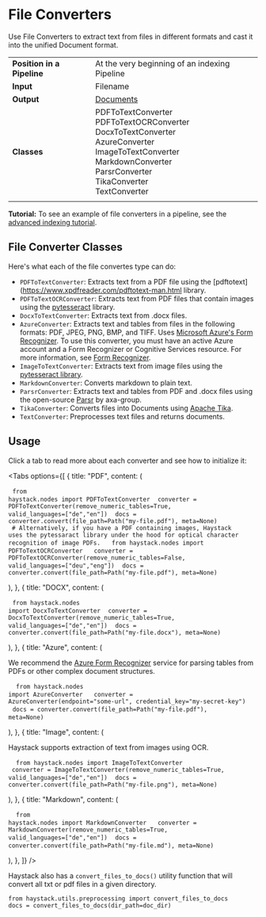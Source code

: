 # File Converters

Use File Converters to extract text from files
in different formats and cast it into the unified Document format.

|||
|-------------|-----------------------------------------------------------------------------------------------------------------------------------------------------------------------------|
|__Position in a Pipeline__| At the very beginning of an indexing Pipeline |
|__Input__       | Filename                                                                                                                                                                  |
|__Output__      | [Documents](/components/v1.5.0/documents-answers-labels#document)                                                                                                             |
|__Classes__     | PDFToTextConverter<br />PDFToTextOCRConverter<br />DocxToTextConverter<br />AzureConverter<br />ImageToTextConverter<br />MarkdownConverter<br />ParsrConverter<br />TikaConverter<br />TextConverter<br />                                                                                                           |
|||

<div className="max-w-xl bg-yellow-light-theme border-l-8 border-yellow-dark-theme px-6 pt-6 pb-4 my-4 rounded-md dark:bg-yellow-900">

**Tutorial:** To see an example of file converters in a pipeline, see the [advanced indexing tutorial](/tutorials/doc-class-index).

</div>

## File Converter Classes

Here's what each of the file convertes type can do:
* `PDFToTextConverter`: Extracts text from a PDF file using the [pdftotext](https://www.xpdfreader.com/pdftotext-man.html library.
* `PDFToTextOCRConverter`: Extracts text from PDF files that contain images using the [pytesseract](https://github.com/madmaze/pytesseract) library.
* `DocxToTextConverter`: Extracts text from .docx files.
* `AzureConverter`: Extracts text and tables from files in the following formats: PDF, JPEG, PNG, BMP, and TIFF. Uses [Microsoft Azure's Form Recognizer](https://azure.microsoft.com/en-us/services/form-recognizer/). To use this converter, you must have an active Azure account and a Form Recognizer or Cognitive Services resource. For more information, see [Form Recognizer](https://docs.microsoft.com/en-us/azure/applied-ai-services/form-recognizer/quickstarts/try-v3-python-sdk#prerequisites).
* `ImageToTextConverter`: Extracts text from image files using the [pytesseract library](https://github.com/madmaze/pytesseract).
* `MarkdownConverter`: Converts markdown to plain text.
* `ParsrConverter`: Extracts text and tables from PDF and .docx files using the open-source [Parsr](https://github.com/axa-group/Parsr) by axa-group.
* `TikaConverter`: Converts files into Documents using [Apache Tika](https://tika.apache.org/).
* `TextConverter`: Preprocesses text files and returns documents. 

## Usage

Click a tab to read more about each converter and see how to initialize it:

<Tabs
  options={[
    {
      title: "PDF",
      content: (
        <pre>
          <code>from haystack.nodes import PDFToTextConverter</code>
          <code>
            converter = PDFToTextConverter(remove_numeric_tables=True,
            valid_languages=["de","en"])
          </code>
          <code>docs = converter.convert(file_path=Path("my-file.pdf"), meta=None)</code>
          <code>
            # Alternatively, if you have a PDF containing images, Haystack uses the pytessaract library under the hood for optical character recognition of image PDFs.
          </code>
          <code>
            from haystack.nodes import PDFToTextOCRConverter
          </code>
          <code>
            converter = PDFToTextOCRConverter(remove_numeric_tables=False,
            valid_languages=["deu","eng"])
          </code>
          <code>docs = converter.convert(file_path=Path("my-file.pdf"), meta=None)</code>
        </pre>
      ),
    },
    {
      title: "DOCX",
      content: (
        <pre>
          <code>from haystack.nodes import DocxToTextConverter</code>
          <code>
            converter = DocxToTextConverter(remove_numeric_tables=True,
            valid_languages=["de","en"])
          </code>
          <code>docs = converter.convert(file_path=Path("my-file.docx"), meta=None)</code>
        </pre>
      ),
    },
     {
      title: "Azure",
      content: (
        <div>
          <p>
            We recommend the <a href="https://azure.microsoft.com/en-us/services/form-recognizer/">Azure Form Recognizer</a> service for parsing tables from PDFs or other complex document structures.
          </p>
          <pre>
            <code>
              from haystack.nodes import AzureConverter
            </code>
            <code>
            converter = AzureConverter(endpoint="some-url",
                 credential_key="my-secret-key")
          </code>
          <code>docs = converter.convert(file_path=Path("my-file.pdf"), meta=None)</code>
          </pre>
        </div>
      ),
    },
    {
      title: "Image",
      content: (
        <div>
          <p>
            Haystack supports extraction of text from images using OCR.
          </p>
          <pre>
            <code>
              from haystack.nodes import ImageToTextConverter
            </code>
            <code>
            converter = ImageToTextConverter(remove_numeric_tables=True,
            valid_languages=["de","en"])
          </code>
          <code>docs = converter.convert(file_path=Path("my-file.png"), meta=None)</code>
          </pre>
        </div>
      ),
    },
                         {
      title: "Markdown",
      content: (
          <pre>
            <code>
              from haystack.nodes import MarkdownConverter
            </code>
            <code>
            converter = MarkdownConverter(remove_numeric_tables=True,
            valid_languages=["de","en"])
          </code>
          <code>docs = converter.convert(file_path=Path("my-file.md"), meta=None)</code>
          </pre>
      ),
    },
  ]}
/>

Haystack also has a `convert_files_to_docs()` utility function that
will convert all txt or pdf files in a given directory.

```
from haystack.utils.preprocessing import convert_files_to_docs
docs = convert_files_to_docs(dir_path=doc_dir)
```

<div style={{ marginBottom: "3rem" }} />
